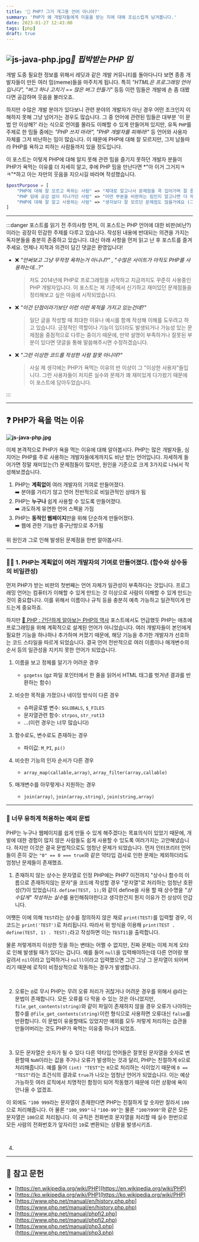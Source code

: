 ```yaml
---
title: '🐘 PHP? 그거 개그용 언어 아니야?'
summary: 'PHP가 왜 개발자들에게 미움을 받는 지에 대해 조심스럽게 남겨봅니다.'
date: 2023-01-27 12:43:00
tags: [php]
draft: true
---
```


## ![js-java-php.jpg](/assets/posts/php/why-php-blamed/title.jpg)_🎨 핍박받는 PHP 밈_

개발 도중 필요한 정보를 위해서 레딧과 같은 개발 커뮤니티를 돌아다니다 보면 종종 개발자들이 만든 여러 밈(meme)들을 마주치게 됩니다.
특히 _"HTML은 프로그래밍 언어입니다", "버그 하나 고치기 == 많은 버그 만들기"_ 등등 이런 밈들은 개발에 손 좀 대봤다면 공감하며
웃음을 불러오죠.

하지만 수많은 개발 분야가 있다보니 관련 분야의 개발자가 아닌 경우 어떤 조크인지 이해하지 못해 그냥 넘어가는 경우도 많습니다.
그 중 언어에 관련된 밈들은 대부분 '이 문법 안 이상해?' 라는 식으로 언어를 몰라도 이해할 수 있게 만들어져 있지만,
유독 `PHP`를 주제로 한 밈들 중에는 _"PHP 쓰지 마라!", "PHP 개발자를 피해라!"_ 등 언어와 사용자 자체를 그저 비난하는 밈이
많습니다.
이 때문에 PHP에 대해 잘 모르지만, 그저 남들따라 PHP를 욕하고 피하는 사람들까지 있을 정도입니다.

이 포스트는 이렇게 PHP에 대해 알지 못해 관련 밈을 즐기지 못하던 개발자 분들이 PHP가 욕먹는 이유를 더 자세히 알고,
후에 PHP 밈을 만난다면 *"아 이거 그거지ㅋㅋ"*하고 아는 자만의 웃음을 지으시길 바라며 작성했습니다.

```php
$postPurpose = [
    "PHP에 대해 잘 모르고 욕하는 사람" => "제대로 알고나서 문제점을 콕 집어가며 잘 즐겨주세요",
    "PHP 밈에 공감 없이 지나가던 사람" => "어떤 부분을 비판하는 밈인지 알고나면 더 재미있어요",
    "PHP에 대해 잘 알고 사용하는 사람" => "생각보다 잘 모르던 문제점도 많을거에요 (그러길 바래요)"
]
```

---

:::danger 포스트를 읽기 전 주의사항
먼저, 이 포스트는 PHP 언어에 대한 비판(비난?)이라는 굉장히 민감한 주제를 다루고 있습니다.
작성된 내용에 반대되는 의견을 가지는 독자분들을 충분히 존중하고 있습니다.
대신 아래 사항을 먼저 읽고 난 후 포스트를 즐겨주세요. 언제나 지적과 의견이 담긴 댓글은 환영입니다!

- ❌ _"안써보고 그냥 무작정 욕하는거 아니냐?"_ , _"수많은 사이트가 아직도 PHP를 사용하는데...?"_
  > 저도 2014년에 PHP로 프로그래밍을 시작하고 지금까지도 꾸준히 사용중인 PHP 개발자입니다.
  > 이 포스트는 제 기준에서 신기하고 재미있던 문제점들을 정리해보고 싶은 마음에 시작되었습니다.
- ❌ _"이건 단점이라기보단 이런 이런 목적을 가지고 있는건데?"_
  > 일단 글을 작성할 때 최대한 이유나 예시를 함께 작성해 이해를 도우려고 하고 있습니다.
  > 긍정적인 역할이나 기능이 있더라도 발생되거나 가능성 있는 문제점을 중점적으로 다루는 중이기 때문에,
  > 만약 설명이 부족하거나 잘못된 부분이 있다면 댓글을 통해 말씀해주시면 수정하겠습니다.
- ❌ _"그런 이상한 코드를 작성한 사람 잘못 아니야?"_
  > 사실 제 생각에는 PHP가 욕먹는 이유의 반 이상이 그 "이상한 사용자"들입니다.
  > 그런 사용자들이 저지른 실수와 문제가 꽤 재미있게 다가왔기 때문에 이 포스트에 담아두었습니다.

:::

---

## ❓ PHP가 욕을 먹는 이유

**![js-java-php.jpg](/assets/posts/php/why-php-blamed/php_vs_light_theme.jpg)**

이제 본격적으로 PHP가 욕을 먹는 이유에 대해 알아봅시다.
PHP는 많은 개발자들, 심지어는 PHP를 주로 사용하는 개발자들에게까지도 비난 받는 언어입니다.
자세하게 들어가면 정말 재미있는(?) 문제점들이 많지만, 원인을 기준으로 크게 3가지로 나눠서 작성해보겠습니다.

1. PHP는 **계획없이** 여러 개발자의 기여로 만들어졌다.  
   ➡️ 분야를 가리기 않고 언어 전반적으로 비일관적인 상태가 됨
2. PHP는 **누구나** 쉽게 사용할 수 있도록 만들어졌다.  
   ➡️ 과도하게 유연한 언어 스펙을 가짐
3. PHP는 **동적인 웹페이지**만을 위해 단순하게 만들어졌다.  
   ➡️ 웹에 관한 기능만 중구난방으로 추가됨

위 원인과 그로 인해 발생된 문제점을 한번 알아봅시다.

---

### 🤷‍♂️ 1. PHP는 **계획없이** 여러 개발자의 기여로 만들어졌다. (함수와 상수등의 비일관성)

먼저 PHP가 받는 비판의 첫번째는 언어 자체가 일관성이 부족하다는 것입니다.
프로그래밍 언어는 컴퓨터가 이해할 수 있게 만드는 것 이상으로 사람이 이해할 수 있게 만드는 것이 중요합니다.
이를 위해서 이름이나 규칙 등을 충분히 예측 가능하고 일관적이게 만드는게 중요하죠.

하지만 [🐘 PHP : 간단하게 알아보는 PHP의 역사](/posts/php/php-history) 포스트에서도 언급했듯
PHP는 애초에 프로그래밍을 위해 계획적으로 설계된 언어가 아니었습니다.
여러 개발자들이 본인에게 필요한 기능을 하나하나 추가하며 커졌기 때문에,
해당 기능을 추가한 개발자가 선호하는 코드 스타일을 따르게 되었습니다.
결국 언어 전반적으로 여러 이름이나 매개변수의 순서 등의 일관성을 지키지 못한 언어가 되었습니다.

1. 이름을 보고 정체를 알기가 어려운 경우

   - `gzgetss` (gz 파일 포인터에서 한 줄을 읽어서 HTML 태그를 벗겨낸 결과를 반환하는 함수)

2. 비슷한 목적을 가졌으나 네이밍 방식이 다른 경우

   - 슈퍼글로벌 변수: `$GLOBALS`, `$_FILES`
   - 문자열관련 함수: `strpos`, `str_rot13`
   - ...(이런 경우는 너무 많습니다)

3. 함수로도, 변수로도 존재하는 경우

   - 파이값: `M_PI`, `pi()`

4. 비슷한 기능의 인자 순서가 다른 경우

   - `array_map(callable,array)`, `array_filter(array,callable)`

5. 매개변수를 아무렇게나 지원하는 경우

   - `join(array)`, `join(array,string)`, `join(string,array)`

---

### 🥴 너무 유하게 허용하는 예외 문법

PHP는 누구나 웹페이지를 쉽게 만들 수 있게 해주겠다는 목표의식이 있었기 때문에,
개발에 대한 경험이 많지 않은 사람들도 쉽게 사용할 수 있도록 여러가지는 고안해냈습니다.
하지만 이것은 결국 문법적으로도 엄청난 문제가 되었습니다.
먼저 인터프리터 언어들이 흔히 갖는 `"0" == 0 === true`와 같은 약타입 검사로 인한 문제는 제외하더라도 엄청난 문제들이 존재했죠.

1. 존재하지 않는 상수는 문자열로 인정
   PHP에는 PHP7 이전까지 "상수나 함수의 이름으로 존재하지않는 문자"을 코드에 작성할 경우 "문자열"로 처리하는 엄청난 호환성(?)이
   있었습니다.
   `define(TEST, 1);`와 같이 define을 사용 할 때 상수명을 *"상수답게" 작성하는 실수*를 용인해줘야한다고 생각한건지
   뭔지 이유가 전 상상이 안갑니다.

어쨋든 이에 의해 `TEST`라는 상수를 정의하지 않은 채로 `print(TEST)`를 입력할 경우, 이 코드는 `print('TEST')`로
처리됩니다.
따라서 위 방식을 이용해 `print(TEST . define(TEST, 1) . TEST);`라고 작성하면 이는 `TEST11`을 출력합니다.

물론 저렇게까지 이상한 짓을 하는 변태는 어쩔 수 없지만, 진짜 문제는 이제 저게 오타로 인해 발생될 때가 있다는 겁니다.
예를 들어 `null`을 입력해야하는데 다른 언어랑 헷갈려서 `nil`이라고 입력하거나 `nulll`이라고 입력했으면 그건 그냥 그 문자열이
되어버리기 때문에
로직이 비정상적으로 작동하는 경우가 발생합니다.

<br />

2. 오류는 `@`로 무시
   PHP는 무려 오류 처리가 귀찮거나 어려운 경우를 위해서 @라는 문법이 존재합니다.
   모든 오류를 다 막을 수 있는 것은 아니었지만, `file_get_contents(string)`와 같이 파일이 존재하지 않을 경우 오류가
   나야하는 함수를
   `@file_get_contents(string)`이런 형식으로 사용하면 오류대신 `false`를 반환합니다.
   이 문법이 유용할때도 있었지만 예외를 모두 저렇게 처리하는 습관을 만들어버리는 것도 PHP가 욕먹는 이유중 하나가 되었죠.

<br />

3. 모든 문자열은 숫자가 될 수 있다
   다른 약타입 언어들은 잘못된 문자열을 숫자로 변환할때 `NaN`이라는 값을 주거나 오류가 발생하는 것과 달리,
   PHP는 친절하게 `0`으로 처리해줍니다. 예를 들어 `(int) "TEST"`는 `0`으로 처리하는 식이었기
   때문에 `0 == "TEST"`라는 조건식의 결과로 `true`가 나오는 엄청난 언어가 되었습니다.
   이는 예상가능하듯 여러 로직에서 치명적인 함정이 되어 작동했기 때문에 이런 상황에 욕이 안나올 수 없겠죠.

이 외에도 `"100 999`라는 문자열이 존재한다면 PHP는 친절하게 앞 숫자만 잘라서 `100`으로 처리해줍니다.
아 물론 `"100_999"` 나 `"100-99"`는 물론 `"100가999"`와 같은 모든 문자열은 `100`으로 처리됩니다.
이 규칙은 전화번호 문자열을 처리할 때 실수 한번으로 모든 사람의 전화번호가 앞자리인 `10`로 변환되는 상황을 발생시키죠.

<br />

4.

---

## :pushpin: 참고 문헌

- [https://en.wikipedia.org/wiki/PHP](https://en.wikipedia.org/wiki/PHP)
- [https://ko.wikipedia.org/wiki/PHP](https://ko.wikipedia.org/wiki/PHP)
- [https://www.php.net/manual/en/history.php.php](https://www.php.net/manual/en/history.php.php)
- [https://www.php.net/manual/phpfi2.php](https://www.php.net/manual/phpfi2.php)
- [https://www.php.net/manual/php3.php](https://www.php.net/manual/php3.php)
